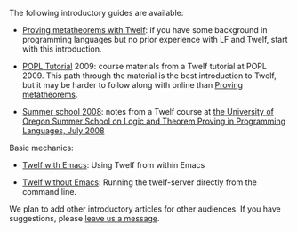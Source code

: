 The following introductory guides are available:

* [[Proving metatheorems with Twelf]]: if you have some background in programming languages but no prior experience with LF and Twelf, start with this introduction.

* [[POPL Tutorial]] 2009: course materials from a Twelf tutorial at POPL 2009.  This path through the material is the best introduction to Twelf, but it may be harder to follow along with online than [[Proving metatheorems with Twelf|Proving metatheorems]].

* [[Summer school 2008]]: notes from a Twelf course at [http://www.cs.uoregon.edu/research/summerschool/summer08/ the University of Oregon Summer School on Logic and Theorem Proving in Programming Languages, July 2008]

Basic mechanics:

* [[Twelf with Emacs]]: Using Twelf from within Emacs

* [[Twelf without Emacs]]: Running the twelf-server directly from the command line.

We plan to add other introductory articles for other audiences.  If you have suggestions, please
[http://twelf.plparty.org/w/index.php?title=Talk:Introductions_to_Twelf&action=edit&section=new leave us a message].